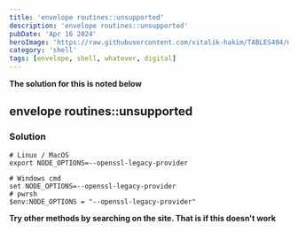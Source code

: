 ```yaml
---
title: 'envelope routines::unsupported'
description: 'envelope routines::unsupported'
pubDate: 'Apr 16 2024'
heroImage: 'https://raw.githubusercontent.com/vitalik-hakim/TABLES404/main/error_b/SHELL.jpg'
category: 'shell'
tags: [envelope, shell, whatever, digital]
---
```


**The solution for this is noted below**

## envelope routines::unsupported

### Solution

```shell
# Linux / MacOS
export NODE_OPTIONS=--openssl-legacy-provider

# Windows cmd
set NODE_OPTIONS=--openssl-legacy-provider
# pwrsh
$env:NODE_OPTIONS = "--openssl-legacy-provider"
```

**Try other methods by searching on the site. That is if this doesn't work**
